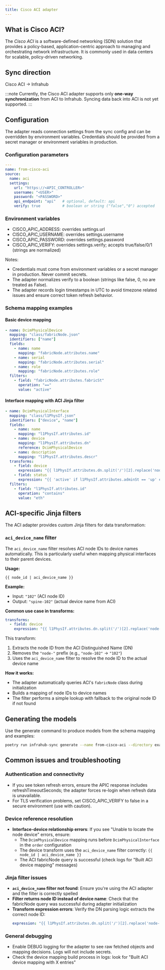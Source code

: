 ```yaml
---
title: Cisco ACI adapter
---
```


## What is Cisco ACI?

The *Cisco ACI* is a software-defined networking (SDN) solution that provides a policy-based, application-centric approach to managing and orchestrating network infrastructure. It is commonly used in data centers for scalable, policy-driven networking.

## Sync direction

Cisco ACI → Infrahub

:::note
Currently, the Cisco ACI adapter supports only **one-way synchronization** from ACI to Infrahub. Syncing data back into ACI is not yet supported.
:::

## Configuration

The adapter reads connection settings from the sync config and can be overridden by environment variables. Credentials should be provided from a secret manager or environment variables in production.

### Configuration parameters

```yaml
---
name: from-cisco-aci
source:
  name: aci
  settings:
    url: "https://<APIC_CONTROLLER>"
    username: "<USER>"
    password: "<PASSWORD>"
    api_endpoint: "api"   # optional, default: api
    verify: true          # boolean or string ("false","0") accepted
```

### Environment variables

- CISCO_APIC_ADDRESS: overrides settings.url
- CISCO_APIC_USERNAME: overrides settings.username
- CISCO_APIC_PASSWORD: overrides settings.password
- CISCO_APIC_VERIFY: overrides settings.verify; accepts true/false/0/1 (strings are normalized)

Notes:

- Credentials must come from environment variables or a secret manager in production. Never commit secrets.
- The adapter normalizes verify to a boolean (strings like false, 0, no are treated as False).
- The adapter records login timestamps in UTC to avoid timezone related issues and ensure correct token refresh behavior.

### Schema mapping examples

#### Basic device mapping
```yaml
- name: DcimPhysicalDevice
  mapping: "class/fabricNode.json"
  identifiers: ["name"]
  fields:
    - name: name
      mapping: "fabricNode.attributes.name"
    - name: serial
      mapping: "fabricNode.attributes.serial"
    - name: role
      mapping: "fabricNode.attributes.role"
  filters:
    - field: "fabricNode.attributes.fabricSt"
      operation: "=="
      value: "active"
```

#### Interface mapping with ACI Jinja filter
```yaml
- name: DcimPhysicalInterface
  mapping: "class/l1PhysIf.json"
  identifiers: ["device", "name"]
  fields:
    - name: name
      mapping: "l1PhysIf.attributes.id"
    - name: device
      mapping: "l1PhysIf.attributes.dn"
      reference: DcimPhysicalDevice
    - name: description
      mapping: "l1PhysIf.attributes.descr"
  transforms:
    - field: device
      expression: "{{ l1PhysIf.attributes.dn.split('/')[2].replace('node-', '') | aci_device_name }}"
    - field: status
      expression: "{{ 'active' if l1PhysIf.attributes.adminSt == 'up' else 'free' }}"
  filters:
    - field: "l1PhysIf.attributes.id"
      operation: "contains"
      value: "eth"
```

## ACI-specific Jinja filters

The ACI adapter provides custom Jinja filters for data transformation:

### `aci_device_name` filter

The `aci_device_name` filter resolves ACI node IDs to device names automatically. This is particularly useful when mapping physical interfaces to their parent devices.

**Usage:**
```jinja2
{{ node_id | aci_device_name }}
```

**Example:**
- Input: `"102"` (ACI node ID)
- Output: `"spine-102"` (actual device name from ACI)

**Common use case in transforms:**
```yaml
transforms:
  - field: device
    expression: "{{ l1PhysIf.attributes.dn.split('/')[2].replace('node-', '') | aci_device_name }}"
```

This transform:
1. Extracts the node ID from the ACI Distinguished Name (DN)
2. Removes the `"node-"` prefix (e.g., `"node-102"` → `"102"`)
3. Uses the `aci_device_name` filter to resolve the node ID to the actual device name

**How it works:**
- The adapter automatically queries ACI's `fabricNode` class during initialization
- Builds a mapping of node IDs to device names
- The filter performs a simple lookup with fallback to the original node ID if not found

## Generating the models

Use the generate command to produce models from the schema mapping and examples:

```bash
poetry run infrahub-sync generate --name from-cisco-aci --directory examples/
```

## Common issues and troubleshooting

### Authentication and connectivity
- If you see token refresh errors, ensure the APIC response includes refreshTimeoutSeconds; the adapter forces re-login when refresh data is unavailable.
- For TLS verification problems, set CISCO_APIC_VERIFY to false in a secure environment (use with caution).

### Device reference resolution
- **Interface-device relationship errors**: If you see "Unable to locate the node device" errors, ensure:
  - The `DcimPhysicalDevice` mapping runs before `DcimPhysicalInterface` in the `order` configuration
  - The device transform uses the `aci_device_name` filter correctly: `{{ node_id | aci_device_name }}`
  - The ACI fabricNode query is successful (check logs for "Built ACI device mapping" messages)

### Jinja filter issues
- **`aci_device_name` filter not found**: Ensure you're using the ACI adapter and the filter is correctly spelled
- **Filter returns node ID instead of device name**: Check that the fabricNode query was successful during adapter initialization
- **Transform expression errors**: Verify the DN parsing logic extracts the correct node ID:
  ```yaml
  expression: "{{ l1PhysIf.attributes.dn.split('/')[2].replace('node-', '') | aci_device_name }}"
  ```

### General debugging
- Enable DEBUG logging for the adapter to see raw fetched objects and mapping decisions. Logs will not include secrets.
- Check the device mapping build process in logs: look for "Built ACI device mapping with X entries"
